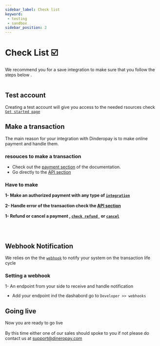 ```yaml
---
sidebar_label: Check list 
keyword: 
 - testing
 - sandbox
sidebar_position: 2
---
```


# Check List ☑️

We recommend you for a save integration to make sure that you follow the steps below .
<br></br>

## Test account 
Creating a test account will give you access to the needed rsources check [`Get started page`](../get-started)

## Make a transaction 
The main reason for your integration with Dinderopay is to make online payment and handle them.

### resouces to make a transaction

- Check out the [payment section](../Payments/Purchase/create_payment) of the documentation.
- Go directly to the [API section](../../api) 

### Have to make
**1- Make an authorized payment with any type of [`integration`](../integration)** <br></br>
**2- Handle error of the transaction check the [API section](../../api)** <br></br>
**1- Refund or cancel a payment , [`check refund `](../Payments/ManagingPayments/refund) or [`cancel`](../Payments/ManagingPayments/cancel_pending_payment)**


<br></br>

## Webhook Notification 
We relies on the the [`webhook`](../Webhook) to notify your system on the transaction life cycle

### Setting a webhook
1- An endpoint from your side to receive and handle notification
 - Add your endpoint ind the dashabord go to `Developer >> webhooks`

 ## Going live 
 Now you are ready to go live<br></br>
 By this time either one of our sales should spoke to you if not please do contact us at [support@dineropay.com](emailto:support@dineropay.comcode)